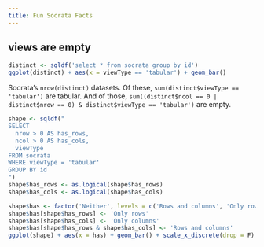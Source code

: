 ```yaml
---
title: Fun Socrata Facts
---
```


##  views are empty

```r
distinct <- sqldf('select * from socrata group by id')
ggplot(distinct) + aes(x = viewType == 'tabular') + geom_bar()
```

Socrata's `nrow(distinct)` datasets. Of these,
`sum(distinct$viewType == 'tabular')`
are tabular. And of those, 
`sum((distinct$ncol == 0 | distinct$nrow == 0) & distinct$viewType == 'tabular')`
are empty.

```r
shape <- sqldf("
SELECT
  nrow > 0 AS has_rows,
  ncol > 0 AS has_cols,
  viewType
FROM socrata
WHERE viewType = 'tabular'
GROUP BY id
")
shape$has_rows <- as.logical(shape$has_rows)
shape$has_cols <- as.logical(shape$has_cols)

shape$has <- factor('Neither', levels = c('Rows and columns', 'Only rows', 'Only columns', 'Neither'))
shape$has[shape$has_rows] <- 'Only rows'
shape$has[shape$has_cols] <- 'Only columns'
shape$has[shape$has_rows & shape$has_cols] <- 'Rows and columns'
ggplot(shape) + aes(x = has) + geom_bar() + scale_x_discrete(drop = F)
```
